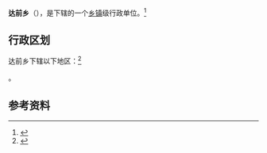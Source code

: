 {{中国乡级行政区|54/24/21/208/000}}

'''达前乡'''（{{bo|z=སྟར་ཆེན་}}），是{{PRC admin/fullname|54/24/21/208/000|3}}下辖的一个[[乡镇|乡镇]]级行政单位。<ref>{{PRC admin/ref sgc|{{PRC admin/parent|54/24/21/208/000}}}}</ref>

== 行政区划 ==

达前乡下辖以下地区：<ref>{{PRC admin/ref sgc|54/24/21/208/000}}</ref>

{{PRC admin/children|54/24/21/208/000}}。

== 参考资料 ==

{{reflist}}

{{行政区划小作品}}
{{PRC admin/navcat|54/24/21/208/000}}